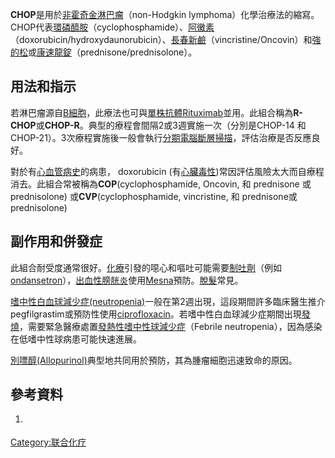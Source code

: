 {{roughtranslation|time=2012-06-06T05:13:08+00:00}}
{{medical}}
'''CHOP'''是用於[[非霍奇金淋巴瘤|非霍奇金淋巴瘤]]（non-Hodgkin lymphoma）化學治療法的縮寫。CHOP代表[[環磷醯胺|環磷醯胺]]（cyclophosphamide）、[[阿黴素|阿黴素]]（doxorubicin/hydroxydaunorubicin）、[[長春新鹼|長春新鹼]]（vincristine/Oncovin）和[[強的松|強的松]]或[[康速龍錠|康速龍錠]]（prednisone/prednisolone）。

==用法和指示==
若淋巴瘤源自[[B細胞|B細胞]]，此療法也可與[[單株抗體|單株抗體]][[Rituximab|Rituximab]]並用。此組合稱為'''R-CHOP'''或''' CHOP-R'''。典型的療程會間隔2或3週實施一次（分別是CHOP-14 和 CHOP-21）。3次療程實施後一般會執行[[癌症分期|分期]][[電腦斷層掃描|電腦斷層掃描]]，評估治療是否反應良好。

對於有[[心血管疾病|心血管病史]]的病患， doxorubicin (有[[心臟毒性|心臟毒性]])常因評估風險太大而自療程消去。此組合常被稱為'''COP '''(cyclophosphamide, Oncovin, 和 prednisone 或prednisolone) 或''' CVP '''(cyclophosphamide, vincristine, 和 prednisone或 prednisolone)
==副作用和併發症==
此組合耐受度通常很好。[[化療|化療]]引發的噁心和嘔吐可能需要[[制吐劑|制吐劑]]（例如[[ondansetron|ondansetron]]），[[出血性膀胱炎|出血性膀胱炎]]使用[[Mesna|Mesna]]預防。[[脫髮|脫髮]]常見。

[[嗜中性白血球減少症(neutropenia)|嗜中性白血球減少症(neutropenia)]]一般在第2週出現，這段期間許多臨床醫生推介pegfilgrastim或預防性使用[[ciprofloxacin|ciprofloxacin]]。{{ref|Cullen}}若嗜中性白血球減少症期間出現[[發燒|發燒]]，需要緊急醫療處置[[發熱性嗜中性球減少症|發熱性嗜中性球減少症]]（Febrile neutropenia），因為感染在低嗜中性球病患可能快速進展。

[[別嘌醇|別嘌醇(Allopurinol)]]典型地共同用於預防{{link-en|腫瘤裂解症候群(Tumor lysis syndrome)|Tumor lysis syndrome}}，其為腫瘤細胞迅速致命的原因。

==參考資料==
{{reflist}}
#{{Note|Cullen}} {{cite journal | author=Cullen M, Steven N, Billingham L, Gaunt C, Hastings M, Simmonds P, Stuart N, Rea D, Bower M, Fernando I, Huddart R, Gollins S, Stanley A | title = Antibacterial prophylaxis after chemotherapy for solid tumors and lymphomas. | journal=N Engl J Med | year = 2005 | pages=988–98 | volume=353 | issue=10  | pmid=16148284 | doi = 10.1056/NEJMoa050078}}
{{醫學小作品}}
[[Category:联合化疗|Category:联合化疗]]